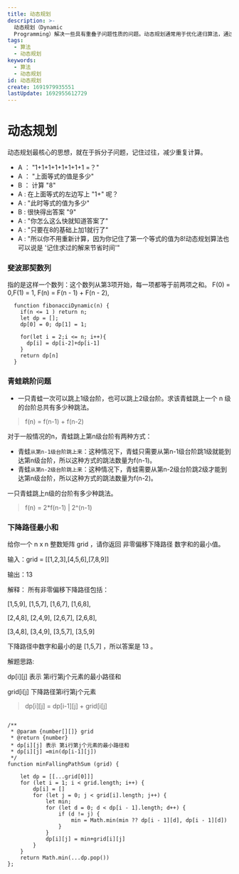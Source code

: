 ```yaml
---
title: 动态规划
description: >-
  动态规划（Dynamic
  Programming）解决一些具有重叠子问题性质的问题。动态规划通常用于优化递归算法，通过将中间结果存储起来，避免重复计算同一个子问题
tags:
  - 算法
  - 动态规划
keywords:
  - 算法
  - 动态规划
id: 动态规划
create: 1691979935551
lastUpdate: 1692955612729
---
```


# 动态规划

动态规划最核心的思想，就在于拆分子问题，记住过往，减少重复计算。

- A ： "1+1+1+1+1+1+1+1 =？"
- A ： "上面等式的值是多少"
- B ： 计算 "8"
- A : 在上面等式的左边写上 "1+" 呢？
- A : "此时等式的值为多少"
- B : 很快得出答案 "9"
- A : "你怎么这么快就知道答案了"
- A : "只要在8的基础上加1就行了"
- A : "所以你不用重新计算，因为你记住了第一个等式的值为8!动态规划算法也可以说是 '记住求过的解来节省时间'"

### 斐波那契数列

指的是这样一个数列：这个数列从第3项开始，每一项都等于前两项之和。
F(0) = 0,F(1) = 1, F(n) = F(n - 1) + F(n - 2),

```js:动态规划-斐波那契数列
  function fibonacciDynamic(n) {
    if(n <= 1 ) return n;
    let dp = [];
    dp[0] = 0; dp[1] = 1;

    for(let i = 2;i <= n; i++){
      dp[i] = dp[i-2]+dp[i-1]
    }
    return dp[n]
  }
```

### 青蛙跳阶问题

- 一只青蛙一次可以跳上1级台阶，也可以跳上2级台阶。求该青蛙跳上一个 n 级的台阶总共有多少种跳法。
> f(n) = f(n-1) + f(n-2)

  对于一般情况的n，青蛙跳上第n级台阶有两种方式：
  - 青蛙`从第n-1级台阶跳上来`：这种情况下，青蛙只需要从第n-1级台阶跳1级就能到达第n级台阶，所以这种方式的跳法数量为f(n-1)。
  - 青蛙`从第n-2级台阶跳上来`：这种情况下，青蛙需要从第n-2级台阶跳2级才能到达第n级台阶，所以这种方式的跳法数量为f(n-2)。


一只青蛙跳上n级的台阶有多少种跳法。

> f(n) = 2*f(n-1)  |  2^(n-1)

### 下降路径最小和

给你一个 n x n 整数矩阵 grid ，请你返回 非零偏移下降路径 数字和的最小值。

输入：grid = [[1,2,3],[4,5,6],[7,8,9]]

输出：13

解释：
所有非零偏移下降路径包括：

[1,5,9], [1,5,7], [1,6,7], [1,6,8],

[2,4,8], [2,4,9], [2,6,7], [2,6,8],

[3,4,8], [3,4,9], [3,5,7], [3,5,9]

下降路径中数字和最小的是 [1,5,7] ，所以答案是 13 。

解题思路:

dp[i][j] 表示 第i行第j个元素的最小路径和

grid[i[j] 下降路径第i行第j个元素

>dp[i][j] = dp[i-1][j] + grid[i[j]

```js:下降路径最小和

/**
 * @param {number[][]} grid
 * @return {number}
 * dp[i][j] 表示 第i行第j个元素的最小路径和
 * dp[i][j] =min(dp[i-1][j])
 */
function minFallingPathSum (grid) {

    let dp = [[...grid[0]]]
    for (let i = 1; i < grid.length; i++) {
        dp[i] = []
        for (let j = 0; j < grid[i].length; j++) {
            let min;
            for (let d = 0; d < dp[i - 1].length; d++) {
                if (d != j) {
                    min = Math.min(min ?? dp[i - 1][d], dp[i - 1][d])
                }
            }
            dp[i][j] = min+grid[i][j]
        }
    }
    return Math.min(...dp.pop())
};

```





  




